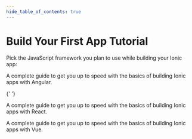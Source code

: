 ```yaml
---
hide_table_of_contents: true
---
```



# Build Your First App Tutorial

Pick the JavaScript framework you plan to use while building your Ionic app:

<DocsCards>
  <DocsCard header="Start with Angular" href="../angular/your-first-app" icon="/icons/logo-angular-icon.png">
    <p>A complete guide to get you up to speed with the basics of building Ionic apps with Angular.</p>
  </DocsCard>

{' '}
<DocsCard header="Start with React" href="../react/your-first-app" icon="/icons/logo-react-icon.png">
  <p>A complete guide to get you up to speed with the basics of building Ionic apps with React.</p>
</DocsCard>

  <DocsCard class="disabled" header="Start with Vue (soon)" href="" icon="/icons/logo-vue-icon.png">
    <p>A complete guide to get you up to speed with the basics of building Ionic apps with Vue.</p>
  </DocsCard>
</DocsCards>
